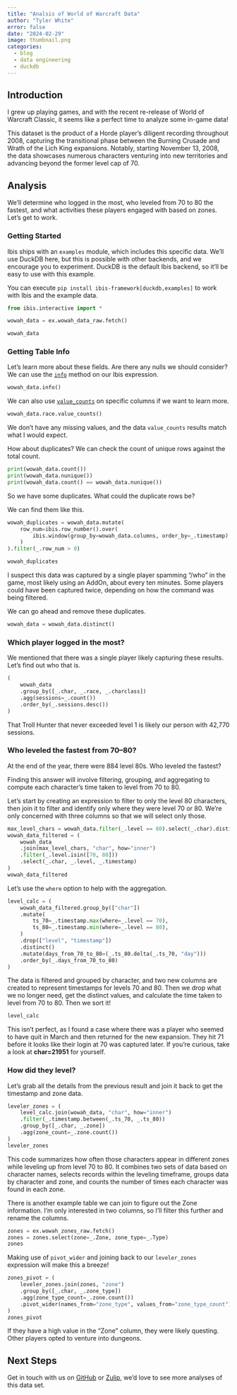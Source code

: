 ```yaml
---
title: "Analsis of World of Warcraft Data"
author: "Tyler White"
error: false
date: "2024-02-29"
image: thumbnail.png
categories:
  - blog
  - data engineering
  - duckdb
---
```


## Introduction

I grew up playing games, and with the recent re-release of World of Warcraft Classic,
it seems like a perfect time to analyze some in-game data!

This dataset is the product of a Horde player's diligent recording throughout 2008,
capturing the transitional phase between the Burning Crusade and Wrath of the Lich King
expansions. Notably, starting November 13, 2008, the data showcases numerous characters
venturing into new territories and advancing beyond the former level cap of 70.

## Analysis

We'll determine who logged in the most, who leveled from 70 to 80 the fastest, and
what activities these players engaged with based on zones. Let's get to work.

### Getting Started

Ibis ships with an `examples` module, which includes this specific data. We'll use DuckDB
here, but this is possible with other backends, and we encourage you to experiment.
DuckDB is the default Ibis backend, so it'll be easy to use with this example.

You can execute `pip install ibis-framework[duckdb,examples]` to work with Ibis and the
example data.

```python
from ibis.interactive import *

wowah_data = ex.wowah_data_raw.fetch()

wowah_data
```

### Getting Table Info

Let's learn more about these fields. Are there any nulls we should consider? We can
use the [`info`](../../reference/expression-tables.qmd#ibis.expr.types.relations.Table.info)
method on our Ibis expression.

```python
wowah_data.info()
```

We can also use [`value_counts`](../../reference/expression-generic.qmd#ibis.expr.types.generic.Column.value_counts)
on specific columns if we want to learn more.

```python
wowah_data.race.value_counts()
```

We don't have any missing values, and the data `value_counts` results match what I would
expect.

How about duplicates? We can check the count of unique rows against the total count.

```python
print(wowah_data.count())
print(wowah_data.nunique())
print(wowah_data.count() == wowah_data.nunique())
```

So we have some duplicates. What could the duplicate rows be?

We can find them like this.

```python
wowah_duplicates = wowah_data.mutate(
    row_num=ibis.row_number().over(
        ibis.window(group_by=wowah_data.columns, order_by=_.timestamp)
    )
).filter(_.row_num > 0)

wowah_duplicates
```

I suspect this data was captured by a single player spamming “/who” in the game, most
likely using an AddOn, about every ten minutes. Some players could
have been captured twice, depending on how the command was being filtered.

We can go ahead and remove these duplicates.

```python
wowah_data = wowah_data.distinct()
```

### Which player logged in the most?

We mentioned that there was a single player likely capturing these results.
Let's find out who that is.

```python
(
    wowah_data
    .group_by([_.char, _.race, _.charclass])
    .agg(sessions=_.count())
    .order_by(_.sessions.desc())
)
```

That Troll Hunter that never exceeded level 1 is likely our person with 42,770 sessions.

### Who leveled the fastest from 70–80?

At the end of the year, there were 884 level 80s. Who leveled the fastest?

Finding this answer will involve filtering, grouping, and aggregating to compute
each character's time taken to level from 70 to 80.

Let's start by creating an expression to filter to only the level 80 characters, then
join it to filter and identify only where they were level 70 or 80. We're only concerned
with three columns so that we will select only those.

```python
max_level_chars = wowah_data.filter(_.level == 80).select(_.char).distinct()
wowah_data_filtered = (
    wowah_data
    .join(max_level_chars, "char", how="inner")
    .filter(_.level.isin([70, 80]))
    .select(_.char, _.level, _.timestamp)
)
wowah_data_filtered
```

Let's use the `where` option to help with the aggregation.

```python
level_calc = (
    wowah_data_filtered.group_by(["char"])
    .mutate(
        ts_70=_.timestamp.max(where=_.level == 70),
        ts_80=_.timestamp.min(where=_.level == 80),
    )
    .drop(["level", "timestamp"])
    .distinct()
    .mutate(days_from_70_to_80=(_.ts_80.delta(_.ts_70, "day")))
    .order_by(_.days_from_70_to_80)
)
```

The data is filtered and grouped by character, and two new columns are created to
represent timestamps for levels 70 and 80. Then we drop what we no longer need, get the
distinct values, and calculate the time taken to level from 70 to 80. Then we sort it!

```python
level_calc
```

This isn't perfect, as I found a case where there was a player who seemed to have quit
in March and then returned for the new expansion. They hit 71 before it looks like their
login at 70 was captured later. If you're curious, take a look at **char=21951** for yourself.

### How did they level?

Let's grab all the details from the previous result and join it back to get the
timestamp and zone data.

```python
leveler_zones = (
    level_calc.join(wowah_data, "char", how="inner")
    .filter(_.timestamp.between(_.ts_70, _.ts_80))
    .group_by([_.char, _.zone])
    .agg(zone_count=_.zone.count())
)
leveler_zones
```

This code summarizes how often those characters appear in different zones while leveling
up from level 70 to 80. It combines two sets of data based on character names, selects
records within the leveling timeframe, groups data by character and zone, and counts the
number of times each character was found in each zone.

There is another example table we can join to figure out the Zone information. I'm only
interested in two columns, so I'll filter this further and rename the columns.

```python
zones = ex.wowah_zones_raw.fetch()
zones = zones.select(zone=_.Zone, zone_type=_.Type)
zones
```

Making use of `pivot_wider` and joining back to our `leveler_zones` expression will make
this a breeze!

```python
zones_pivot = (
    leveler_zones.join(zones, "zone")
    .group_by([_.char, _.zone_type])
    .agg(zone_type_count=_.zone.count())
    .pivot_wider(names_from="zone_type", values_from="zone_type_count")
)
zones_pivot
```

If they have a high value in the "Zone" column, they were likely questing. Other
players opted to venture into dungeons.

## Next Steps

Get in touch with us on [GitHub](https://github.com/ibis-project) or
[Zulip](https://ibis-project.zulipchat.com/), we'd love to see more analyses of this
data set.
